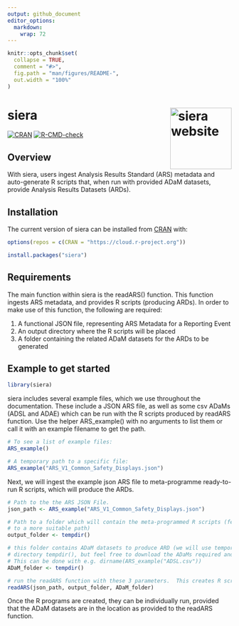 ```yaml
---
output: github_document
editor_options: 
  markdown: 
    wrap: 72
---
```


<!-- README.md is generated from README.Rmd. Please edit that file -->

```r
knitr::opts_chunk$set(
  collapse = TRUE,
  comment = "#>",
  fig.path = "man/figures/README-",
  out.width = "100%"
)
```

# siera <a href="https://clymbclinical.github.io/siera/"><img src="man/figures/logo.png" align="right" height="138" alt="siera website" /></a>
<!-- badges: start -->

[![CRAN](https://www.r-pkg.org/badges/version/siera)](https://CRAN.R-project.org/package=siera)
[![R-CMD-check](https://github.com/clymbclinical/siera/actions/workflows/R-CMD-check.yaml/badge.svg)](https://github.com/clymbclinical/siera/actions/workflows/R-CMD-check.yaml)

<!-- badges: end -->

## Overview

With siera, users ingest Analysis Results Standard (ARS) metadata and auto-generate R scripts that, when
run with provided ADaM datasets, provide Analysis Results Datasets
(ARDs).

## Installation

The current version of siera can be installed from 
[CRAN](https://CRAN.R-project.org/package=siera) with:
```r
options(repos = c(CRAN = "https://cloud.r-project.org"))
```

```r
install.packages("siera")
```
## Requirements

The main function within siera is the readARS() function.  This function ingests ARS metadata, and provides R scripts (producing ARDs).  In order to make use of this function, the following are required:

1.  A functional JSON file, representing ARS Metadata for a Reporting Event
2.  An output directory where the R scripts will be placed
3.  A folder containing the related ADaM datasets for the ARDs to be generated

## Example to get started

```r
library(siera)
```

siera includes several example files, which we use throughout the documentation.
These include a JSON ARS file, as well as some csv ADaMs (ADSL and ADAE) which can 
be run with the R scripts produced by readARS function.
Use the helper ARS_example() with no arguments to list them or call it with an 
example filename to get the path.

```r
# To see a list of example files:
ARS_example()

# A temporary path to a specific file:
ARS_example("ARS_V1_Common_Safety_Displays.json")
```
Next, we will ingest the example json ARS file to meta-programme ready-to-run R scripts, 
which will produce the ARDs. 
```r
# Path to the the ARS JSON File. 
json_path <- ARS_example("ARS_V1_Common_Safety_Displays.json")

# Path to a folder which will contain the meta-programmed R scripts (feel free to update 
# to a more suitable path)
output_folder <- tempdir()

# this folder contains ADaM datasets to produce ARD (we will use temporary 
# directory tempdir(), but feel free to download the ADaMs required and use the location they are stored in.
# This can be done with e.g. dirname(ARS_example("ADSL.csv"))
ADaM_folder <- tempdir()

# run the readARS function with these 3 parameters.  This creates R scripts (1 for each output in output_folder)
readARS(json_path, output_folder, ADaM_folder)
```

Once the R programs are created, they can be individually run, provided
that the ADaM datasets are in the location as provided to the readARS
function. 
